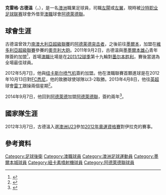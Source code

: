 {{noteTA|G1=足球|G2=ALeague
|T=zh-hans:克雷格·古德温; zh-hk:奇治·葛雲;
|1=zh-hans:克雷格·古德温; zh-hk:奇治·葛雲;
}}
{{Infobox football biography
| name           = 奇治·葛雲<br>Craig Goodwin
| image          = Craig Goodwin.jpg
| image_size     = 220
| caption        = 2012年效力纽卡斯尔喷气机的葛雲
| fullname       = Craig Alexander Goodwin
| birth_date     = {{birth date and age|1991|12|16|df=y}}
| birth_place    = [[澳洲|澳洲]][[阿德萊德|阿德萊德]]
| height         = 
| position       = [[中場_(足球)|左翼鋒]]、[[後衛_(足球)|左閘]]
| currentclub    = [[阿德萊德聯|阿德萊德聯]] ({{le|艾維達|Al-Wehda Club}}外借)
| clubnumber     = 11
| youthyears1    =                   |youthclubs1 = Munno Para City
| youthyears2    = {{0|0000}}–2009   |youthclubs2 = [[阿德莱德突击者|阿德莱德突击者]]
| years1         = 2009–2010         |clubs1 = [[阿德莱德突击者|阿德莱德突击者]]                     |caps1 = 33 |goals1 = 3
| years2         = 2011              |clubs2 = [[奧克利大砲足球會|奧克利大砲]] |caps2 = 19 |goals2 = 2
| years3         = 2012              |clubs3 = [[墨爾本城足球俱樂部|墨爾本雄心]]                           |caps3 = 4  |goals3 = 0
| years4         = 2012–2014         |clubs4 = [[纽卡斯尔喷气机足球俱乐部|纽卡斯尔喷气机]]  |caps4 = 44 |goals4 = 5
| years5         = 2014–2016             |clubs5 = [[阿德萊德聯|阿德萊德聯]]                           |caps5 = 55  |goals5 = 10
| years6         = 2016–2018             |clubs6 = [[鹿特丹斯巴達|鹿特丹斯巴達]]
|caps6 = 47  |goals6 = 6
| years7         = 2018–2019             |clubs7 = [[阿德萊德聯|阿德萊德聯]]                           |caps7 = 29  |goals7 = 10
| years8         = 2019–             |clubs8 = {{le|艾維達|Al-Wehda Club}}                           |caps8 = 29  |goals8 = 4
| years9         = 2020–2021             |clubs9 = → {{le|艾伯哈|Abha Club}} (外借)                            |caps9 = 16  |goals9 = 2
| years10         = 2021–             |clubs10 = → [[阿德萊德聯|阿德萊德聯]] (外借)                           |caps10 = 2  |goals10 = 2
| club-update    = 5 March 2021
| nationalyears1 = 2012–2013
| nationalteam1  = [[澳洲23歲以下國家足球隊|澳洲U23]]
| nationalcaps1  = 1
| nationalgoals1 = 0
| nationalyears2 = 2013–
| nationalteam2  = [[澳洲國家足球隊|澳洲]]
| nationalcaps2  = 5
| nationalgoals2 = 0
| nationalteam-update = 10 October 2019
}}

'''克雷格·古德温'''（{{lang-en|'''Craig Goodwin'''}}，{{bd|1991年|12月16日}}），是一名[[澳洲|澳洲]]職業足球員，司職[[左閘|左閘]]或[[左翼|左翼]]，現時被[[沙特职业足球联赛|沙特职业足球联赛]]球會{{le|艾維達|Al-Wehda Club}}外借至[[澳職|澳職]]球會[[阿德萊德聯|阿德萊德聯]]。

==球會生涯==
古德温曾效力[[南澳大利亞超級聯賽|南澳大利亞超級聯賽]]的[[阿德莱德突击者|阿德莱德突击者]]，之後前往[[墨爾本|墨爾本]]，加盟在[[維多利亞超級聯賽|維多利亞超級聯賽]]參賽的[[奧克利大砲足球會|奧克利大砲]]。2011年9月2日，古德温與墨[[墨爾本城足球俱樂部|墨爾本雄心]]青年隊簽約加盟<ref>{{cite news|url=http://www.adelaidenow.com.au/sport/aloisi-boys-heart-in-coaching/story-e6frecj3-1226127620207 |title=Aloisi boys' heart in coaching |work=Adelaide Now|accessdate=2 February 2011|date=9 July 2015}}</ref>，首場[[澳職|澳職]]比場是在[[2011–12年澳洲職業足球聯賽|2011/12球季]]第十九輪對[[墨尔本胜利足球俱乐部|墨尔本胜利]]，賽後當選為全場最佳球員。

2012年5月7日，他與[[纽卡斯尔喷气机足球俱乐部|纽卡斯尔喷气机]]簽約加盟。他在澳職聯賽首顆進球是在2012年10月13日對[[悉尼足球俱乐部|FC悉尼]]，他的致勝球使球隊以3-2取勝。2013年4月8日，他往[[英超|英超]]球會[[雷丁足球俱乐部|雷丁]]跟操兩個星期<ref name="Goodwin on trial">{{cite web|title=Goodwin trains with Royals|url=http://www.readingfc.co.uk/news/article/goodwin-trains-with-royals-080413-759348.aspx|publisher=Reading FC|accessdate=8 April 2013|archive-date=2016-03-04|archive-url=https://web.archive.org/web/20160304052831/http://www.readingfc.co.uk/news/article/goodwin-trains-with-royals-080413-759348.aspx|dead-url=no}}</ref>。

2014年9月7日，他回到[[阿德萊德|阿德萊德]]加盟[[阿德萊德聯|阿德萊德聯]]，簽約兩年<ref>{{cite web|title=Goodwin returns home to Adelaide|url=http://www.fourfourtwo.com/au/news/goodwin-returns-home-adelaide|publisher=''FourFourTwo''|date=7 September 2014|access-date=2015-07-09|archive-url=https://archive.is/20140907200705/http://www.fourfourtwo.com/au/news/goodwin-returns-home-adelaide|archive-date=2014-09-07|dead-url=yes}}</ref>。

==國家隊生涯==
2012年3月7日，古德溫入選[[澳洲23歲以下國家足球隊|澳洲U23]]參加[[2012年夏季奧林匹克運動會足球比賽亞洲區男子資格賽|2012年奧運資格賽]]對伊拉克的賽事。

==參考資料==
{{Reflist}}

{{DEFAULTSORT: Goodwin, Craig}}
[[Category:足球後衛|Category:足球後衛]]
[[Category:澳職球員|Category:澳職球員]]
[[Category:澳洲足球運動員|Category:澳洲足球運動員]]
[[Category:墨爾本城球員|Category:墨爾本城球員]]
[[Category:紐卡素噴射機球員|Category:紐卡素噴射機球員]]
[[Category:阿德萊德聯球員|Category:阿德萊德聯球員]]